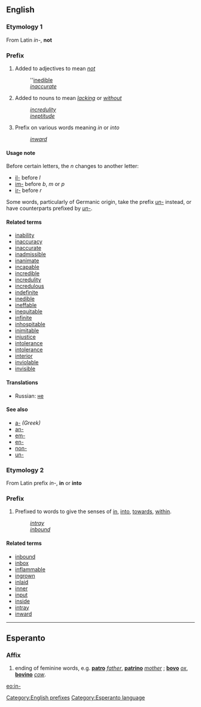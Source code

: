 ==English==
===Etymology 1===
From Latin ''in-'', '''not'''

===Prefix===
#Added to adjectives to mean ''[[not]]''
#:''[[inedible]]
#:''[[inaccurate]]''
#Added to nouns to mean ''[[lack]]ing'' or ''[[without]]''
#:''[[incredulity]]''
#:''[[ineptitude]]''
#Prefix on various words meaning ''in'' or ''into''
#:  ''[[inward]]''


====Usage note====
Before certain letters, the ''n'' changes to another letter:
*[[il-]] before ''l''
*[[im-]] before ''b'', ''m'' or ''p''
*[[ir-]] before ''r''

Some words, particularly of Germanic origin, take the prefix ''[[un-]]'' instead, or have counterparts prefixed by ''[[un-]]''.

====Related terms====
*[[inability]]
*[[inaccuracy]]
*[[inaccurate]]
*[[inadmissible]]
*[[inanimate]]
*[[incapable]]
*[[incredible]]
*[[incredulity]]
*[[incredulous]]
*[[indefinite]]
*[[inedible]]
*[[ineffable]]
*[[inequitable]]
*[[infinite]]
*[[inhospitable]]
*[[inimitable]]
*[[injustice]]
*[[intolerance]]
*[[intolerance]]
*[[interior]]
*[[inviolable]]
*[[invisible]]


====Translations====
*Russian: [[не]]

====See also====
*[[a-]]  ''(Greek)''
*[[an-]]
*[[em-]]
*[[en-]]
*[[non-]]
*[[un-]]

===Etymology 2===
From Latin prefix ''in-'', '''in''' or '''into'''

===Prefix===
#Prefixed to words to give the senses of [[in]], [[into]], [[towards]], [[within]].
#:''[[intray]]''
#:''[[inbound]]''

====Related terms====
*[[inbound]]
*[[inbox]]
*[[inflammable]]
*[[ingrown]]
*[[inlaid]]
*[[inner]]
*[[input]]
*[[inside]]
*[[intray]]
*[[inward]]

[[Category:English prefixes]]
----
==Esperanto==
===Affix===
# ending of feminine words, e.g. '''[[patro]]''' ''[[father]]'', '''[[patrino]]''' ''[[mother]]'' ; '''[[bovo]]''' ''[[ox]]'', '''[[bovino]]''' ''[[cow]]''.

[[eo:in-]]
[[Category:Esperanto language]]
{{Universala Vortaro}}